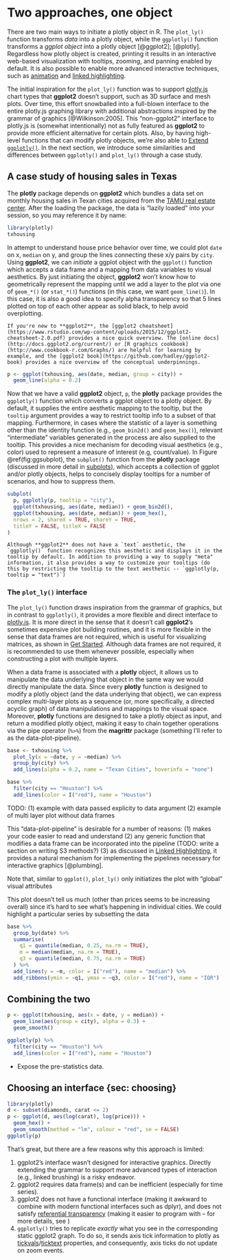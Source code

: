 # Two approaches, one object

There are two main ways to initiate a plotly object in R. The `plot_ly()` function transforms _data_ into a plotly object, while the `ggplotly()` function transforms a _ggplot object_ into a plotly object [@ggplot2]; [@plotly]. Regardless how plotly object is created, printing it results in an interactive web-based visualization with tooltips, zooming, and panning enabled by default. It is also possible to enable more advanced interactive techniques, such as [animation](#animation) and [linked highlighting](#linked-highlighting).

The initial inspiration for the `plot_ly()` function was to support [plotly.js](https://github.com/plotly/plotly.js) chart types that **ggplot2** doesn't support, such as 3D surface and mesh plots. Over time, this effort snowballed into a full-blown interface to the entire plotly.js graphing library with additional abstractions inspired by the grammar of graphics [@Wilkinson:2005]. This "non-ggplot2" interface to plotly.js is (somewhat intentionally) not as fully featured as **ggplot2** to provide more efficient alternative for certain plots. Also, by having high-level functions that can modify plotly objects, we're also able to [Extend `ggplotly()`](#extend-ggplotly). In the next section, we introduce some similarities and differences between `ggplotly()` and `plot_ly()` through a case study.

## A case study of housing sales in Texas

The **plotly** package depends on **ggplot2** which bundles a data set on monthly housing sales in Texan cities acquired from the [TAMU real estate center](http://recenter.tamu.edu/). After the loading the package, the data is "lazily loaded" into your session, so you may reference it by name:

```r
library(plotly)
txhousing
```

In attempt to understand house price behavior over time, we could plot `date` on x, `median` on y, and group the lines connecting these x/y pairs by `city`. Using **ggplot2**, we can _initiate_ a ggplot object with the `ggplot()` function which accepts a data frame and a mapping from data variables to visual aesthetics. By just initiating the object, **ggplot2** won't know how to geometrically represent the mapping until we add a layer to the plot via one of `geom_*()` (or `stat_*()`) functions (in this case, we want `geom_line()`). In this case, it is also a good idea to specify alpha transparency so that 5 lines plotted on top of each other appear as solid black, to help avoid overplotting.

```block
If you're new to **ggplot2**, the [ggplot2 cheatsheet](https://www.rstudio.com/wp-content/uploads/2015/12/ggplot2-cheatsheet-2.0.pdf) provides a nice quick overview. The [online docs](http://docs.ggplot2.org/current/) or [R graphics cookbook](http://www.cookbook-r.com/Graphs/) are helpful for learning by example, and the [ggplot2 book](https://github.com/hadley/ggplot2-book) provides a nice overview of the conceptual underpinnings.
```

```r
p <- ggplot(txhousing, aes(date, median, group = city)) +
  geom_line(alpha = 0.2)
```

Now that we have a valid **ggplot2** object, `p`, the **plotly** package provides the `ggplotly()` function which converts a ggplot object to a plotly object. By default, it supplies the entire aesthetic mapping to the tooltip, but the `tooltip` argument provides a way to restrict tooltip info to a subset of that mapping. Furthermore, in cases where the statistic of a layer is something other than the identity function (e.g., `geom_bin2d()` and `geom_hex()`), relevant "intermediate" variables generated in the process are also supplied to the tooltip. This provides a nice mechanism for decoding visual aesthetics (e.g., color) used to represent a measure of interest (e.g, count/value). In Figure \@ref(fig:ggsubplot), the `subplot()` function from the **plotly** package (discussed in more detail in [subplots](#subplot)), which accepts a collection of ggplot and/or plotly objects, helps to concisely display tooltips for a number of scenarios, and how to suppress them.

```r
subplot(
  p, ggplotly(p, tooltip = "city"), 
  ggplot(txhousing, aes(date, median)) + geom_bin2d(),
  ggplot(txhousing, aes(date, median)) + geom_hex(),
  nrows = 2, shareX = TRUE, shareY = TRUE,
  titleY = FALSE, titleX = FALSE
)
```

```block
Although **ggplot2** does not have a `text` aesthetic, the `ggplotly()` function recognizes this aesthetic and displays it in the tooltip by default. In addition to providing a way to supply "meta" information, it also provides a way to customize your tooltips (do this by restricting the tooltip to the text aesthetic -- `ggplotly(p, tooltip = "text")`)
```

### The `plot_ly()` interface {#plot_ly}

The `plot_ly()` function draws inspiration from the grammar of graphics, but in contrast to `ggplotly()`, it provides a more flexible and direct interface to [plotly.js](https://github.com/plotly/plotly.js). It is more direct in the sense that it doesn't call **ggplot2**'s sometimes expensive plot building routines, and it is more flexible in the sense that data frames are not required, which is useful for visualizing matrices, as shown in [Get Started](#get-started). Although data frames are not required, it is recommended to use them whenever possible, especially when constructing a plot with multiple layers. 

When a data frame is associated with a **plotly** object, it allows us to manipulate the data underlying that object in the same way we would directly manipulate the data. Since every **plotly** function is designed to modify a plotly object (and the data underlying that object), we can express complex multi-layer plots as a sequence (or, more specifically, a directed acyclic graph) of data manipulations and mappings to the visual space. Moreover, **plotly** functions are designed to take a plotly object as input, and return a modified plotly object, making it easy to chain together operations via the pipe operator (`%>%`) from the **magrittr** package (something I'll refer to as the data-plot-pipeline). 

```r
base <- txhousing %>%
  plot_ly(x = ~date, y = ~median) %>%
  group_by(city) %>%
  add_lines(alpha = 0.2, name = "Texan Cities", hoverinfo = "none")

base %>%
  filter(city == "Houston") %>%
  add_lines(color = I("red"), name = "Houston")
```

TODO:
(1) example with data passed explicity to data argument
(2) example of multi layer plot without data frames

This "data-plot-pipeline" is desirable for a number of reasons: (1) makes your code easier to read and understand (2) any generic function that modifies a data frame can be incorporated into the pipeline (TODO: write a section on writing S3 methods?) (3) as discussed in [Linked Highlighting](#linked-highlighting), it provides a natural mechanism for implementing the pipelines necessary for interactive graphics [@plumbing].

Note that, similar to `ggplot()`, `plot_ly()` only initiatizes the plot with "global" visual attributes



This plot doesn't tell us much (other than prices seems to be increasing overall) since it's hard to see what's happening in individual cities. We could highlight a particular series by subsetting the data 

```r
base %>%
  group_by(date) %>% 
  summarise(
    q1 = quantile(median, 0.25, na.rm = TRUE),
    m = median(median, na.rm = TRUE),
    q3 = quantile(median, 0.75, na.rm = TRUE)
  ) %>%
  add_lines(y = ~m, color = I("red"), name = "median") %>%
  add_ribbons(ymin = ~q1, ymax = ~q3, color = I("red"), name = "IQR")
```



## Combining the two

```r
p <- ggplot(txhousing, aes(x = date, y = median)) +
  geom_line(aes(group = city), alpha = 0.3) +
  geom_smooth()

ggplotly(p) %>%
  filter(city == "Houston") %>%
  add_lines(color = I("red"), name = "Houston")
```

* Expose the pre-statistics data. 



## Choosing an interface {sec: choosing}


```r
library(plotly)
d <- subset(diamonds, carat <= 2)
p <- ggplot(d, aes(log(carat), log(price))) + 
  geom_hex() + 
  geom_smooth(method = "lm", colour = "red", se = FALSE)
ggplotly(p)
```



That's great, but there are a few reasons why this approach is limited:

1. ggplot2's interface wasn't designed for interactive graphics. Directly extending the grammar to support more advanced types of interaction (e.g., linked brushing) is a risky endeavor.
2. ggplot2 requires data frame(s) and can be inefficient (especially for time series).
3. ggplot2 does not have a functional interface (making it awkward to combine with modern functional interfaces such as dplyr), and does not satisfy [referential transparency](https://en.wikipedia.org/wiki/Referential_transparency) (making it easier to program with -- for more details, see )
4. `ggplotly()` tries to replicate _exactly_ what you see in the corresponding static ggplot2 graph. To do so, it sends axis tick information to plotly as [tickvals](https://plot.ly/r/reference/#layout-xaxis-tickvals)/[ticktext](https://plot.ly/r/reference/#layout-xaxis-ticktext) properties, and consequently, axis ticks do not update on zoom events.
